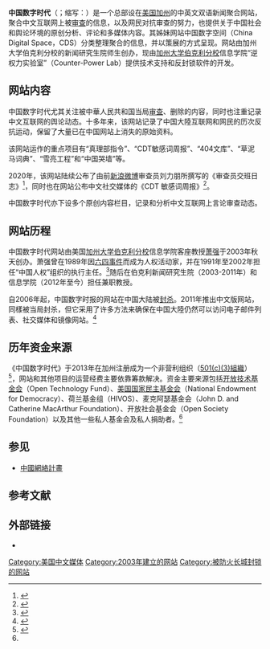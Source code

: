 {{POV|time=2021-05-26T11:37:23+00:00}}
{{primarysources|time=2014-06-03T09:09:48+00:00}}
{{NoteTA
|G1=IT
}}
{{Infobox Website
| websitename   = 中国数字时代
| url           = {{URL|https://chinadigitaltimes.net}}
| commercial    = 否
| language      = [[英语|英语]]、[[中文|中文]]
| author        = [[萧强|萧强]]
| current_status = 活跃
| content_license = 版权所有
}}
'''中国数字时代'''（{{lang-en|China Digital Times}}；缩写：{{lang|en|CDT}}）是一个总部设在[[美国|美国]][[加利福尼亞州|加州]]的中英文双语新闻聚合网站，聚合中文互联网上被[[审查|审查]]的信息，以及网民对抗审查的努力，也提供关于中国社会和舆论环境的原创分析、评论和多媒体内容。其姊妹网站中国数字空间（China Digital Space，CDS）分类整理聚合的信息，并以策展的方式呈现。网站由加州大学伯克利分校的新闻研究生院师生创办，现由[[加州大学伯克利分校|加州大学伯克利分校]]信息学院“逆权力实验室”（Counter-Power Lab）提供技术支持和反封锁软件的开发。

==网站内容==

中国数字时代尤其关注被中華人民共和国当局[[审查|审查]]、删除的内容，同时也注重记录中文互联网的舆论动态。十多年来，该网站记录了中国大陸互联网和网民的历次反抗运动，保留了大量已在中国网站上消失的原始资料。

该网站运作的重点项目有“真理部指令”、“CDT敏感词周报”、“404文库”、“草泥马词典”、“雪亮工程”和“中国哭墙”等。

2020年，该网站陆续公布了由前[[新浪微博|新浪微博]]审查员刘力朋所撰写的《审查员交班日志》<ref>{{Cite web 
|website=chinadigitaltimes.net
|url=https://chinadigitaltimes.net/space/%E5%AE%A1%E6%9F%A5%E5%91%98%E4%BA%A4%E7%8F%AD%E6%97%A5%E5%BF%97 |title=审查员交班日志 |accessdate=2020-12-10 |archive-date=2020-12-10 |archive-url=https://web.archive.org/web/20201210224802/https://chinadigitaltimes.net/space/%E5%AE%A1%E6%9F%A5%E5%91%98%E4%BA%A4%E7%8F%AD%E6%97%A5%E5%BF%97 |dead-url=no }}</ref>，同时也在网站公布中文社交媒体的《CDT 敏感词周报》<ref>{{Cite web |url=https://chinadigitaltimes.net/chinese/category/%e2%97%88cdt%e5%89%8d%e7%ba%bf/%e2%9e%bdcdt%e6%95%8f%e6%84%9f%e8%af%8d%e5%91%a8%e6%8a%a5/ |website=chinadigitaltimes.net|title=CDT 敏感词周报 |accessdate=2020-12-10 |archive-date=2020-12-10 |archive-url=https://web.archive.org/web/20201210225344/https://chinadigitaltimes.net/chinese/category/%e2%97%88cdt%e5%89%8d%e7%ba%bf/%e2%9e%bdcdt%e6%95%8f%e6%84%9f%e8%af%8d%e5%91%a8%e6%8a%a5/ |dead-url=no }}</ref>。

中国数字时代亦下设多个原创内容栏目，记录和分析中文互联网上言论审查动态。

== 网站历程 ==
中国数字时代网站由美国[[加州大学伯克利分校|加州大学伯克利分校]]信息学院客座教授[[萧强|萧强]]于2003年秋天创办。萧强曾在1989年因[[六四事件|六四事件]]而成为人权活动家，并在1991年至2002年担任“中国人权”组织的执行主任。<ref>{{Cite web |website=hrichina.org|url=https://www.hrichina.org/chs/content/2683 |title=萧强荣获 2001 年度麦克阿瑟奖 |date=2001-10-23|accessdate=2022-03-10 |archive-date=2020-10-26 |archive-url=https://web.archive.org/web/20201026020142/https://www.hrichina.org/chs/content/2683 |dead-url=no }}</ref>随后在伯克利新闻研究生院（2003-2011年）和信息学院（2012年至今）担任兼职教授。

自2006年起，中国数字时报的网站在中国大陆被[[防火長城|封杀]]。2011年推出中文版网站，同樣被当局封杀，但它采用了许多方法来确保在中国大陸仍然可以访问电子邮件列表、社交媒体和镜像网站。<ref name=matters>{{Cite web |website=matters.news|date=2019-08-08|url=https://matters.news/@xz2196/%E4%B8%93%E8%AE%BF-%E4%B8%AD%E5%9B%BD%E6%95%B0%E5%AD%97%E6%97%B6%E4%BB%A3-%E6%80%BB%E7%BC%96%E8%BE%91%E8%90%A7%E5%BC%BA-%E4%B8%AD%E5%9B%BD%E7%BD%91%E7%BB%9C%E5%AE%A1%E6%9F%A5%E5%B7%A8%E8%BD%AE%E4%B8%8B%E7%9A%84-%E7%8F%8A%E7%91%9A%E7%A4%81-zdpuAm7h7XYLhapkQQHZ23LrF1AY6gx2cSokz9NJeKgzqh4R2 |title=专访《中国数字时代》总编辑萧强：中国网络审查巨轮下的“珊瑚礁” |accessdate=2022-03-10 |archive-date=2020-10-30 |archive-url=https://web.archive.org/web/20201030130428/https://matters.news/@xz2196/%E4%B8%93%E8%AE%BF-%E4%B8%AD%E5%9B%BD%E6%95%B0%E5%AD%97%E6%97%B6%E4%BB%A3-%E6%80%BB%E7%BC%96%E8%BE%91%E8%90%A7%E5%BC%BA-%E4%B8%AD%E5%9B%BD%E7%BD%91%E7%BB%9C%E5%AE%A1%E6%9F%A5%E5%B7%A8%E8%BD%AE%E4%B8%8B%E7%9A%84-%E7%8F%8A%E7%91%9A%E7%A4%81-zdpuAm7h7XYLhapkQQHZ23LrF1AY6gx2cSokz9NJeKgzqh4R2 |dead-url=no }}</ref>

==历年资金来源==

《中国数字时代》于2013年在加州注册成为一个非营利组织（[[501(c)(3)組織|501(c)(3)組織]]）<ref name="(CPJ)2013">{{cite book|author=Committee to Protect Journalists (CPJ)|title=Attacks on the Press: Journalism on the World's Front Lines|url=https://books.google.com/books?id=npaCm1i_eZ8C&pg=PT52|date=4 February 2013|publisher=John Wiley & Sons|isbn=978-1-118-61129-6|pages=52–}}</ref>，网站和其他项目的运营经费主要依靠筹款解决。资金主要来源包括[[开放技术基金会|开放技术基金会]]（Open Technology Fund）、[[美国国家民主基金会|美国国家民主基金会]]（National Endowment for Democracy）、荷兰基金组（HIVOS）、麦克阿瑟基金会（John D. and Catherine MacArthur Foundation）、开放社会基金会（Open Society Foundation）以及其他一些私人基金会及私人捐助者。<ref name=matters/>

==参见==
*[[中國網絡計畫|中國網絡計畫]]

== 参考文献 ==
{{Reflist}}

==外部链接==
*{{Official website}}

[[Category:美国中文媒体|Category:美国中文媒体]]
[[Category:2003年建立的网站|Category:2003年建立的网站]]
[[Category:被防火长城封锁的网站|Category:被防火长城封锁的网站]]